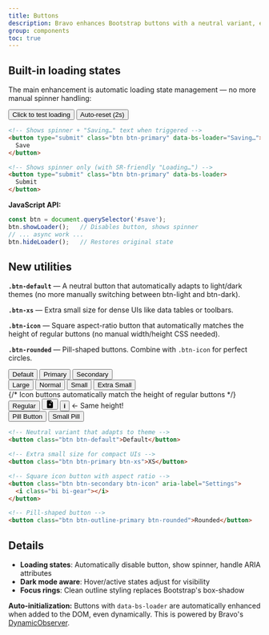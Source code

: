 ```yaml
---
title: Buttons
description: Bravo enhances Bootstrap buttons with a neutral variant, extra size, common shapes, built-in loading states, and small but meaningful styling improvements.
group: components
toc: true
---
```


## Built-in loading states

The main enhancement is automatic loading state management — no more manual spinner handling:

<div class="bd-example mb-3">
  <button type="button" class="btn btn-primary me-2" onclick="this.showLoader(); setTimeout(() => this.hideLoader(), 2000)" data-bs-loader="Saving…">
    Click to test loading
  </button>
  <button type="button" class="btn btn-success" onclick="this.showLoader(); setTimeout(() => this.hideLoader(), 2000)" data-bs-loader>
    Auto-reset (2s)
  </button>
</div>

```html
<!-- Shows spinner + "Saving…" text when triggered -->
<button type="submit" class="btn btn-primary" data-bs-loader="Saving…">
  Save
</button>

<!-- Shows spinner only (with SR-friendly "Loading…") -->
<button type="submit" class="btn btn-primary" data-bs-loader>
  Submit
</button>
```

**JavaScript API:**
```js
const btn = document.querySelector('#save');
btn.showLoader();   // Disables button, shows spinner
// ... async work ...
btn.hideLoader();   // Restores original state
```

## New utilities

**`.btn-default`** — A neutral button that automatically adapts to light/dark themes (no more manually switching between btn-light and btn-dark).

**`.btn-xs`** — Extra small size for dense UIs like data tables or toolbars.

**`.btn-icon`** — Square aspect-ratio button that automatically matches the height of regular buttons (no manual width/height CSS needed).

**`.btn-rounded`** — Pill-shaped buttons. Combine with `.btn-icon` for perfect circles.

<div class="bd-example">
  <div class="mb-3">
    <button type="button" class="btn btn-default me-2">Default</button>
    <button type="button" class="btn btn-primary me-2">Primary</button>
    <button type="button" class="btn btn-secondary">Secondary</button>
  </div>
  
  <div class="mb-3">
    <button type="button" class="btn btn-primary btn-lg me-2">Large</button>
    <button type="button" class="btn btn-primary me-2">Normal</button>
    <button type="button" class="btn btn-primary btn-sm me-2">Small</button>
    <button type="button" class="btn btn-primary btn-xs">Extra Small</button>
  </div>
  
  <div class="mb-3">
    {/* Icon buttons automatically match the height of regular buttons */}
    <button type="button" class="btn btn-primary me-2">Regular</button>
    <button type="button" class="btn btn-primary btn-icon me-2" aria-label="Settings">
      <svg xmlns="http://www.w3.org/2000/svg" width="16" height="16" fill="currentColor" viewBox="0 0 16 16">
        <path d="M9.293 0H4a2 2 0 0 0-2 2v12a2 2 0 0 0 2 2h8a2 2 0 0 0 2-2V4.707A1 1 0 0 0 13.707 4L10 .293A1 1 0 0 0 9.293 0zM9.5 3.5v-2l3 3h-2a1 1 0 0 1-1-1zM8.5 7v1.5H10a.5.5 0 0 1 0 1H8.5V11a.5.5 0 0 1-1 0V9.5H6a.5.5 0 0 1 0-1h1.5V7a.5.5 0 0 1 1 0z"/>
      </svg>
    </button>
    <button type="button" class="btn btn-info btn-icon btn-rounded me-2" aria-label="Info">
      <strong>i</strong>
    </button>
    <span class="text-muted small align-middle">← Same height!</span>
  </div>
  
  <div>
    <button type="button" class="btn btn-outline-primary btn-rounded me-2">Pill Button</button>
    <button type="button" class="btn btn-outline-secondary btn-rounded btn-sm">Small Pill</button>
  </div>
</div>

```html
<!-- Neutral variant that adapts to theme -->
<button class="btn btn-default">Default</button>

<!-- Extra small size for compact UIs -->
<button class="btn btn-primary btn-xs">XS</button>

<!-- Square icon button with aspect ratio -->
<button class="btn btn-secondary btn-icon" aria-label="Settings">
  <i class="bi bi-gear"></i>
</button>

<!-- Pill-shaped button -->
<button class="btn btn-outline-primary btn-rounded">Rounded</button>
```

## Details

* **Loading states**: Automatically disable button, show spinner, handle ARIA attributes
* **Dark mode aware**: Hover/active states adjust for visibility
* **Focus rings**: Clean outline styling replaces Bootstrap's box-shadow

<div class="alert alert-info mt-4">
  <strong>Auto-initialization:</strong> Buttons with <code>data-bs-loader</code> are automatically enhanced when added to the DOM, even dynamically. This is powered by Bravo's <a href="/docs/[[config:docs_version]]/javascript/dynamic-observer/">DynamicObserver</a>.
</div>